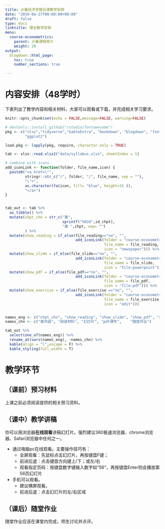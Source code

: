 ```yaml
---
title: 计量经济学理论课教学安排
date: "2019-04-27T00:00:00+08:00"
draft: false
type: docs
linktitle: 理论教学安排
menu:
  course-econometrics:
    parent: 计量课程简介
    weight: 20
output:
  blogdown::html_page:
    toc: true
    number_sections: true

---
```


# 内容安排（48学时）

下表列出了教学内容和相关材料，大家可以观看或下载，并完成相关学习要求。

```r
knitr::opts_chunk$set(echo = FALSE,message=FALSE, warning=FALSE)

# devtools::install_github("rstudio/fontawesome")
pkg <- c("xlsx","tidyverse","kableExtra", "bookdown", "blogdown", "fontawesome",
         "ggplot2")

load.pkg <- lapply(pkg, require, character.only = TRUE)

```


```r

tab <- xlsx::read.xlsx2("data/syllabus.xlsx", sheetIndex = 1) 

# combine with icons
add_iconLink <- function(folder, file_name,icon) {
  paste0("<a href=\"", 
         stringr::str_c("/", folder, "/", file_name, sep = ""), 
         "\">", 
         as.character(fa(icon, fill= "blue", height=15 )), 
         "</a>") 
}


tab_out <- tab %>%
  as_tibble() %>%
  mutate(chpt_chn = str_c("第", 
                          sprintf("%02d",id_chpt),
                          "章 ",chpt, sep= "")
         ) %>%
  mutate(show_reading = if_else(file_reading=="no", "",
                                add_iconLink(folder = "course-econometrics",
                                             file_name = file_reading, 
                                             icon = "newspaper"))) %>%
  mutate(show_slide = if_else(file_slide=="no", "",
                                add_iconLink(folder = "course-econometrics",
                                             file_name = file_slide, 
                                             icon = "file-powerpoint"))) %>%
  mutate(show_pdf = if_else(file_pdf=="no", "",
                                add_iconLink(folder = "course-econometrics",
                                             file_name = file_pdf, 
                                             icon = "file-pdf"))) %>%
  mutate(show_exercise = if_else(file_exercise =="no", "", 
                                add_iconLink(folder = "course-econometrics",
                                             file_name = file_exercise, 
                                             icon = "edit"))) 


names_eng <- c("chpt_chn", "show_reading", "show_slide", "show_pdf", "show_exercise")
names_chn <- c("章内容", "阅读材料", "幻灯片", "pdf课件",    "随堂作业")

tab_out %>% 
  select(one_of(names_eng)) %>%
  rename_at(vars(names_eng), ~names_chn) %>%
  kable(align = "l",escape = F) %>%
  kable_styling(full_width = T)

```


# 教学环节

## （课前）预习材料

上课之前必须阅读提供的相关预习资料。

## （课中）教学讲稿

你可以用浏览器**在线观看**讲稿幻灯片。强烈建议360极速浏览器、chrome浏览器、Safari浏览器中任何之一。

- 通过电脑pc在线观看。主要操作技巧有：
    - 全屏观看：先鼠标点击幻灯片，再按键盘F键；
    - 前进后退：点击键盘方向键上/下；或左/右
    - 观看指定页码：按键盘数字键输入数字如“56”，再按键盘Enter则会播放第56页幻灯片

- 手机可以观看。
    - 建议横屏观看。
    - 前进后退：点击幻灯片的左/右区域


## （课后）随堂作业

随堂作业应该在课堂内完成，师生讨论并点评。
